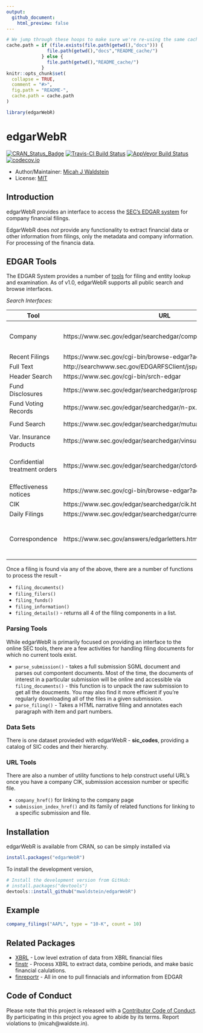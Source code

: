 ```yaml
---
output: 
  github_document:
    html_preview: false
---
```


<!-- README.md is generated from README.Rmd. Please edit that file -->

```r
# We jump through these hoops to make sure we're re-using the same cache path
cache.path = if (file.exists(file.path(getwd(),"docs"))) {
               file.path(getwd(),"docs","README_cache/")
             } else {
               file.path(getwd(),"README_cache/")
             }
knitr::opts_chunk$set(
  collapse = TRUE,
  comment = "#>",
  fig.path = "README-",
  cache.path = cache.path
)

library(edgarWebR)
```
# edgarWebR

[![CRAN_Status_Badge](http://www.r-pkg.org/badges/version/edgarWebR)](https://cran.r-project.org/package=edgarWebR)
[![Travis-CI Build Status](https://travis-ci.org/mwaldstein/edgarWebR.svg?branch=master)](https://travis-ci.org/mwaldstein/edgarWebR)
[![AppVeyor Build Status](https://ci.appveyor.com/api/projects/status/github/mwaldstein/edgarWebR?branch=master&svg=true)](https://ci.appveyor.com/project/mwaldstein/edgarWebR)
[![codecov.io](https://codecov.io/github/mwaldstein/edgarWebR/coverage.svg?branch=master)](https://codecov.io/github/mwaldstein/edgarWebR?branch=master)


* Author/Maintainer: [Micah J Waldstein](https://micah.waldste.in)
* License: [MIT](https://opensource.org/licenses/MIT)

## Introduction
edgarWebR provides an interface to access the [SEC's EDGAR
system](https://www.sec.gov/edgar/searchedgar/webusers.htm) for company
financial filings.

EdgarWebR does *not* provide any functionality to extract financial data or
other information from filings, only the metadata and company information. For
processing of the financia data.

## EDGAR Tools

The EDGAR System provides a number of [tools](https://www.sec.gov/edgar/searchedgar/webusers.htm)
for filing and entity lookup and examination. As of v1.0, edgarWebR supports
all public search and browse interfaces.

*Search Interfaces:*

| Tool                          | URL                                                             | edgarWebR function(s) |
|-------------------------------|-----------------------------------------------------------------|-----------------------|
| Company                       | https://www.sec.gov/edgar/searchedgar/companysearch.html        | `company_search()`, `company_information()`, `company_details()`, `company_filings()` |
| Recent Filings                | https://www.sec.gov/cgi-bin/browse-edgar?action=getcurrent      | `latest_filings()` |
| Full Text                     | http://searchwww.sec.gov/EDGARFSClient/jsp/EDGAR_MainAccess.jsp | `full_text()` |
| Header Search                 | https://www.sec.gov/cgi-bin/srch-edgar                          | `header_search()` |
| Fund Disclosures              | https://www.sec.gov/edgar/searchedgar/prospectus.htm            | Use `company_search()` and specify the 'type' parameter as 485 |
| Fund Voting Records           | https://www.sec.gov/edgar/searchedgar/n-px.htm                  | Use `company_search()` and specify the 'type' parameter as 'N-PX' |
| Fund Search                   | https://www.sec.gov/edgar/searchedgar/mutualsearch.html         | `fund_search()`, `fund_fast_search()` |
| Var. Insurance Products       | https://www.sec.gov/edgar/searchedgar/vinsurancesearch.html     | `variable_insurance_search()`, `variable_insurance_fast_search()` |
| Confidential treatment orders | https://www.sec.gov/edgar/searchedgar/ctorders.htm              | Use `header_search()`, `company_search()`, `latest_filings()`, or `full_text()` and use form types 'CT ORDER'|
| Effectiveness notices         | https://www.sec.gov/cgi-bin/browse-edgar?action=geteffect       | `effectiveness()` |
| CIK                           | https://www.sec.gov/edgar/searchedgar/cik.htm                   | `cik_search()` |
| Daily Filings                 | https://www.sec.gov/edgar/searchedgar/currentevents.htm         | `current_events()` |
| Correspondence                | https://www.sec.gov/answers/edgarletters.htm                    | Use `header_search()`, `company_search()`, `latest_filings()`, or `full_text()` and use form types 'upload' or 'corresp'|

Once a filing is found via any of the above, there are a number of functions to
process the result -

 * `filing_documents()`
 * `filing_filers()`
 * `filing_funds()`
 * `filing_information()`
 * `filing_details()` - returns all 4 of the filing components in a list.

### Parsing Tools

While edgarWebR is primarily focused on providing an interface to the online
SEC tools, there are a few activities for handling filing documents for which
no current tools exist.

 * `parse_submission()` - takes a full submission SGML document and parses out
   compontent documents. Most of the time, the documents of interest in a
   particular submission will be online and accessible via
   `filing_documents()` - this function is to unpack the raw submission to get
   all the doucments. You may also find it more efficient if you're regularly
   downloading all of the files in a given submission.
 * `parse_filing()` - Takes a HTML narrative filing and annotates each
   paragraph with item and part numbers.

### Data Sets

There is one dataset provieded with edgarWebR - **sic_codes**, providing a
catalog of SIC codes and their hierarchy.

### URL Tools

There are also a number of utility functions to help construct useful URL's
once you have a company CIK, submission accession number or specific file.

  * `company_href()` for linking to the company page
  * `submission_index_href()` and its family of related functions for linking
    to a specific submission and file.

## Installation
edgarWebR is available from CRAN, so can be simply installed via
```r
install.packages("edgarWebR")
```

To install the development version,
```r
# Install the development version from GitHub:
# install.packages("devtools")
devtools::install_github("mwaldstein/edgarWebR")
```

## Example
```r
company_filings("AAPL", type = "10-K", count = 10)
```

## Related Packages
 * [XBRL](https://CRAN.R-project.org/package=XBRL) - Low level
   extration of data from XBRL financial files
 * [finstr](https://github.com/bergant/finstr) - Process XBRL to extract data,
   combine periods, and make basic financial calulations.
 * [finreportr](https://github.com/sewardlee337/finreportr) - All in one to
   pull finnacials and information from EDGAR

Code of Conduct
---------------
Please note that this project is released with a [Contributor Code of
Conduct](CONDUCT.md). By participating in this project you agree to abide by
its terms. Report violations to (micah@waldste.in).
